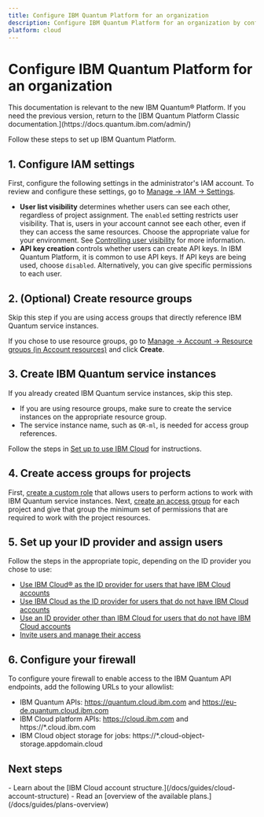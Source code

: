 ```yaml
---
title: Configure IBM Quantum Platform for an organization
description: Configure IBM Quantum Platform for an organization by configuring IAM, resource groups, and access groups.
platform: cloud
---
```


# Configure IBM Quantum Platform for an organization
<Admonition type="note">
This documentation is relevant to the new IBM Quantum&reg; Platform. If you need the previous version, return to the [IBM Quantum Platform Classic documentation.](https://docs.quantum.ibm.com/admin/)
</Admonition>

Follow these steps to set up IBM Quantum Platform.

<span id="iam-org"></span>
## 1. Configure IAM settings

First, configure the following settings in the administrator's IAM account. To review and configure these settings, go to [Manage → IAM → Settings](https://cloud.ibm.com/iam/settings).

* **User list visibility** determines whether users can see each other, regardless of project assignment. The `enabled` setting restricts user visibility. That is, users in your account cannot see each other, even if they can access the same resources. Choose the appropriate value for your environment. See [Controlling user visibility](https://cloud.ibm.com/docs/account?topic=account-iam-user-setting) for more information.
* **API key creation** controls whether users can create API keys. In IBM Quantum Platform, it is common to use API keys. If API keys are being used, choose `disabled`. Alternatively, you can give specific permissions to each user.

<span id="crt-rsc-grp-org"></span>
## 2. (Optional) Create resource groups

Skip this step if you are using access groups that directly reference IBM Quantum service instances.

If you chose to use resource groups, go to [Manage → Account → Resource groups (in Account resources)](https://cloud.ibm.com/account/resource-groups) and click **Create**.

<span id="create-instance-org"></span>
## 3. Create IBM Quantum service instances

If you already created IBM Quantum service instances, skip this step.

* If you are using resource groups, make sure to create the service instances on the appropriate resource group.
* The service instance name, such as `QR-ml`, is needed for access group references.

Follow the steps in [Set up to use IBM Cloud](/docs/guides/cloud-setup#cloud) for instructions.

<span id="create-group-org"></span>
## 4. Create access groups for projects

First, [create a custom role](/docs/guides/custom-roles#custom) that allows users to perform actions to work with IBM Quantum service instances.
Next, [create an access group](/docs/guides/access-groups) for each project and give that group the minimum set of permissions that are required to work with the project resources.

<span id="setup-idp-org"></span>
## 5. Set up your ID provider and assign users

Follow the steps in the appropriate topic, depending on the ID provider you chose to use:

* [Use IBM Cloud&reg; as the ID provider for users that have IBM Cloud accounts](/docs/guides/manage-cloud-users)
* [Use IBM Cloud as the ID provider for users that do not have IBM Cloud accounts](/docs/guides/manage-appid#id-cloud)
* [Use an ID provider other than IBM Cloud for users that do not have IBM Cloud accounts](/docs/guides/manage-appid#id-provider)
* [Invite users and manage their access](/docs/guides/invite-and-manage-users)

<span id="firewall"></span>
## 6. Configure your firewall

To configure youre firewall to enable access to the IBM Quantum API endpoints, add the following URLs to your allowlist:

- IBM Quantum APIs: https://quantum.cloud.ibm.com and https://eu-de.quantum.cloud.ibm.com
- IBM Cloud platform APIs: https://cloud.ibm.com and https://*.cloud.ibm.com
- IBM Cloud object storage for jobs: https://*.cloud-object-storage.appdomain.cloud

## Next steps

<Admonition type="tip" title="Recommendations">
  -  Learn about the [IBM Cloud account structure.](/docs/guides/cloud-account-structure)
  -  Read an [overview of the available plans.](/docs/guides/plans-overview)
</Admonition>
